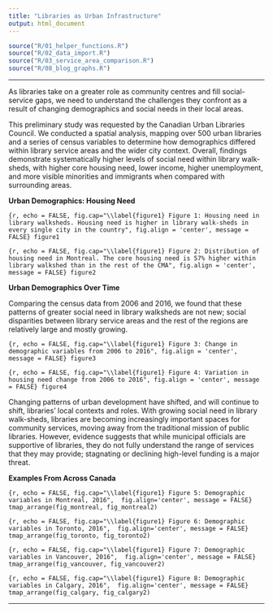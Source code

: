 ```yaml
---
title: "Libraries as Urban Infrastructure"
output: html_document
---
```


```r
source("R/01_helper_functions.R")
source("R/02_data_import.R")
source("R/03_service_area_comparison.R")
source("R/08_blog_graphs.R")
```
****
As libraries take on a greater role as community centres and fill social-service gaps, we need to understand the challenges they confront as a result of changing demographics and social needs in their local areas.

This preliminary study was requested by the Canadian Urban Libraries Council. We conducted a spatial analysis, mapping over 500 urban libraries and a series of census variables to determine how demographics differed within library service areas and the wider city context.
Overall, findings demonstrate systematically higher levels of social need within library walk-sheds, with higher core housing need, lower income, higher unemployment, and more visible minorities and immigrants when compared with surrounding areas.

**Urban Demographics: Housing Need**

```{r, echo = FALSE, fig.cap="\\label{figure1} Figure 1: Housing need in library walksheds. Housing need is higher in library walk-sheds in every single city in the country", fig.align = 'center', message = FALSE}
figure1
```


```{r, echo = FALSE, fig.cap="\\label{figure1} Figure 2: Distribution of housing need in Montreal. The core housing need is 57% higher within library walkshed than in the rest of the CMA", fig.align = 'center', message = FALSE}
figure2
```


**Urban Demographics Over Time**

Comparing the census data from 2006 and 2016, we found that these patterns of greater social need in library walksheds are not new; social disparities between library service areas and the rest of the regions are relatively large and mostly growing. 

```{r, echo = FALSE, fig.cap="\\label{figure1} Figure 3: Change in demographic variables from 2006 to 2016", fig.align = 'center', message = FALSE}
figure3
```

```{r, echo = FALSE, fig.cap="\\label{figure1} Figure 4: Variation in housing need change from 2006 to 2016", fig.align = 'center', message = FALSE}
figure4
```

Changing patterns of urban development have shifted, and will continue to shift, libraries’ local contexts and roles. With growing social need in library walk-sheds, libraries are becoming increasingly important spaces for community services, moving away from the traditional mission of public libraries. However, evidence suggests that while municipal officials are supportive of libraries, they do not fully understand the range of services that they may provide; stagnating or declining high-level funding is a major threat. 

**Examples From Across Canada**

```{r, echo = FALSE, fig.cap="\\label{figure1} Figure 5: Demographic variables in Montreal, 2016",  fig.align='center', message = FALSE}
tmap_arrange(fig_montreal, fig_montreal2) 
```

```{r, echo = FALSE, fig.cap="\\label{figure1} Figure 6: Demographic variables in Toronto, 2016",  fig.align='center', message = FALSE}
tmap_arrange(fig_toronto, fig_toronto2) 
```

```{r, echo = FALSE, fig.cap="\\label{figure1} Figure 7: Demographic variables in Vancouver, 2016",  fig.align='center', message = FALSE}
tmap_arrange(fig_vancouver, fig_vancouver2) 
```

```{r, echo = FALSE, fig.cap="\\label{figure1} Figure 8: Demographic variables in Calgary, 2016",  fig.align='center', message = FALSE}
tmap_arrange(fig_calgary, fig_calgary2)
```


****